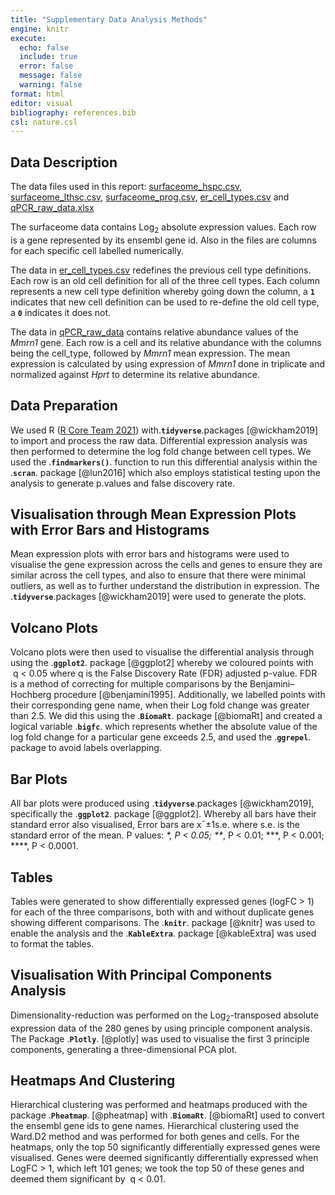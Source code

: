 ```yaml
---
title: "Supplementary Data Analysis Methods"
engine: knitr
execute:
  echo: false
  include: true
  error: false
  message: false
  warning: false
format: html
editor: visual
bibliography: references.bib
csl: nature.csl
---
```


## Data Description

The data files used in this report: [surfaceome_hspc.csv](https://joewomersley.github.io/REPORT/data_raw/HTML/surfaceome_lthsc.html), [surfaceome_lthsc.csv](https://joewomersley.github.io/report_quarto/lthsc_surfaceome.html), [surfaceome_prog.csv](https://joewomersley.github.io/REPORT/data_raw/HTML/surfaceome_prog.html), [er_cell_types.csv](https://joewomersley.github.io/REPORT/sub_population_data/HTML/dt_er_cell_types.html) and [qPCR_raw_data.xlsx](https://joewomersley.github.io/REPORT/qPCR_data/HTML/qPCR_raw_data.html)

The surfaceome data contains Log~2~ absolute expression values. Each row is a gene represented by its ensembl gene id. Also in the files are columns for each specific cell labelled numerically.

The data in [er_cell_types.csv](https://joewomersley.github.io/REPORT/sub_population_data/HTML/dt_er_cell_types.html) redefines the previous cell type definitions. Each row is an old cell definition for all of the three cell types. Each column represents a new cell type definition whereby going down the column, a **`1`** indicates that new cell definition can be used to re-define the old cell type, a **`0`** indicates it does not.

The data in [qPCR_raw_data](https://joewomersley.github.io/REPORT/qPCR_data/HTML/qPCR_raw_data.html) contains relative abundance values of the *Mmrn1* gene. Each row is a cell and its relative abundance with the columns being the cell_type, followed by *Mmrn1* mean expression. The mean expression is calculated by using expression of *Mmrn1* done in triplicate and normalized against *Hprt* to determine its relative abundance.

## Data Preparation

We used R ([R Core Team 2021](https://www.r-project.org/)) with.**`tidyverse`**.packages [@wickham2019] to import and process the raw data. Differential expression analysis was then performed to determine the log fold change between cell types. We used the .**`findmarkers()`**. function to run this differential analysis within the .**`scran`**. package [@lun2016] which also employs statistical testing upon the analysis to generate p.values and false discovery rate.

## Visualisation through Mean Expression Plots with Error Bars and Histograms

Mean expression plots with error bars and histograms were used to visualise the gene expression across the cells and genes to ensure they are similar across the cell types, and also to ensure that there were minimal outliers, as well as to further understand the distribution in expression. The .**`tidyverse`**.packages [@wickham2019] were used to generate the plots.

## Volcano Plots

Volcano plots were then used to visualise the differential analysis through using the .**`ggplot2`**. package [@ggplot2] whereby we coloured points with  q \< 0.05 where q is the False Discovery Rate (FDR) adjusted p-value. FDR is a method of correcting for multiple comparisons by the Benjamini--Hochberg procedure [@benjamini1995]. Additionally, we labelled points with their corresponding gene name, when their Log fold change was greater than 2.5. We did this using the .**`BiomaRt`**. package [@biomaRt] and created a logical variable .**`bigfc`**. which represents whether the absolute value of the log fold change for a particular gene exceeds 2.5, and used the .**`ggrepel`**. package to avoid labels overlapping.

## Bar Plots

All bar plots were produced using .**`tidyverse`**.packages [@wickham2019], specifically the .**`ggplot2`**. package [@ggplot2]. Whereby all bars have their standard error also visualised, Error bars are x¯±1s.e. where s.e. is the standard error of the mean. P values: *\*, P \< 0.05; \*\**, P \< 0.01; \*\*\*, P \< 0.001; \*\*\*\*, P \< 0.0001.

## Tables

Tables were generated to show differentially expressed genes (logFC \> 1) for each of the three comparisons, both with and without duplicate genes showing different comparisons. The .**`knitr`**. package [@knitr] was used to enable the analysis and the .**`KableExtra`**. package [@kableExtra] was used to format the tables.

## Visualisation With Principal Components Analysis

Dimensionality-reduction was performed on the Log~2~-transposed absolute expression data of the 280 genes by using principle component analysis. The Package .**`Plotly`**. [@plotly] was used to visualise the first 3 principle components, generating a three-dimensional PCA plot.

## Heatmaps And Clustering

Hierarchical clustering was performed and heatmaps produced with the package .**`Pheatmap`**. [@pheatmap] with .**`BiomaRt`**. [@biomaRt] used to convert the ensembl gene ids to gene names. Hierarchical clustering used the Ward.D2 method and was performed for both genes and cells. For the heatmaps, only the top 50 significantly differentially expressed genes were visualised. Genes were deemed significantly differentially expressed when LogFC \> 1, which left 101 genes; we took the top 50 of these genes and deemed them significant by  q \< 0.01.
